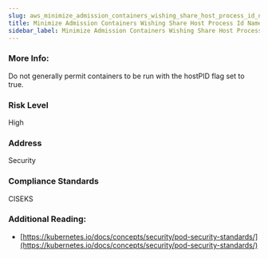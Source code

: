 ```yaml
---
slug: aws_minimize_admission_containers_wishing_share_host_process_id_namespace
title: Minimize Admission Containers Wishing Share Host Process Id Namespace
sidebar_label: Minimize Admission Containers Wishing Share Host Process Id Namespace
---
```


### More Info:

Do not generally permit containers to be run with the hostPID flag set to true.

### Risk Level

High

### Address

Security

### Compliance Standards

CISEKS

### Additional Reading:

- [https://kubernetes.io/docs/concepts/security/pod-security-standards/](https://kubernetes.io/docs/concepts/security/pod-security-standards/) 


